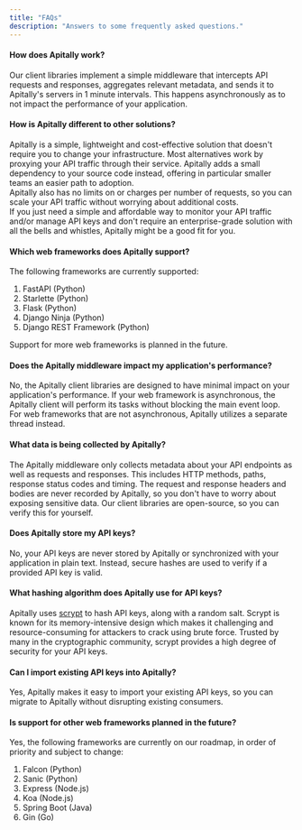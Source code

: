 ```yaml
---
title: "FAQs"
description: "Answers to some frequently asked questions."
---
```


#### How does Apitally work?

Our client libraries implement a simple middleware that intercepts API requests and responses,
aggregates relevant metadata, and sends it to Apitally's servers in 1 minute intervals.
This happens asynchronously as to not impact the performance of your application.

#### How is Apitally different to other solutions?

Apitally is a simple, lightweight and cost-effective solution that doesn't require you to change
your infrastructure. Most alternatives work by proxying your API traffic through their service.
Apitally adds a small dependency to your source code instead, offering in particular smaller teams
an easier path to adoption.<br />
Apitally also has no limits on or charges per number of requests, so you can scale
your API traffic without worrying about additional costs.<br />
If you just need a simple and affordable way to monitor your API traffic and/or manage API keys and
don't require an enterprise-grade solution with all the bells and whistles, Apitally might be a good fit for you.

#### Which web frameworks does Apitally support?

The following frameworks are currently supported:

1. FastAPI (Python)
2. Starlette (Python)
3. Flask (Python)
4. Django Ninja (Python)
5. Django REST Framework (Python)

Support for more web frameworks is planned in the future.

#### Does the Apitally middleware impact my application's performance?

No, the Apitally client libraries are designed to have minimal impact on your application's performance.
If your web framework is asynchronous, the Apitally client will perform its tasks without blocking the main event loop.
For web frameworks that are not asynchronous, Apitally utilizes a separate thread instead.

#### What data is being collected by Apitally?

The Apitally middleware only collects metadata about your API endpoints as well as requests and responses.
This includes HTTP methods, paths, response status codes and timing.
The request and response headers and bodies are never recorded by Apitally, so you don't have to worry about exposing sensitive data.
Our client libraries are open-source, so you can verify this for yourself.

#### Does Apitally store my API keys?

No, your API keys are never stored by Apitally or synchronized with your application in plain text.
Instead, secure hashes are used to verify if a provided API key is valid.

#### What hashing algorithm does Apitally use for API keys?

Apitally uses [scrypt](https://en.wikipedia.org/wiki/Scrypt) to hash API keys, along with a random salt.
Scrypt is known for its memory-intensive design which makes it challenging and resource-consuming for attackers to crack using brute force.
Trusted by many in the cryptographic community, scrypt provides a high degree of security for your API keys.

#### Can I import existing API keys into Apitally?

Yes, Apitally makes it easy to import your existing API keys, so you can migrate to Apitally without disrupting existing consumers.

#### Is support for other web frameworks planned in the future?

Yes, the following frameworks are currently on our roadmap, in order of priority and subject to change:

1. Falcon (Python)
2. Sanic (Python)
3. Express (Node.js)
4. Koa (Node.js)
5. Spring Boot (Java)
6. Gin (Go)
